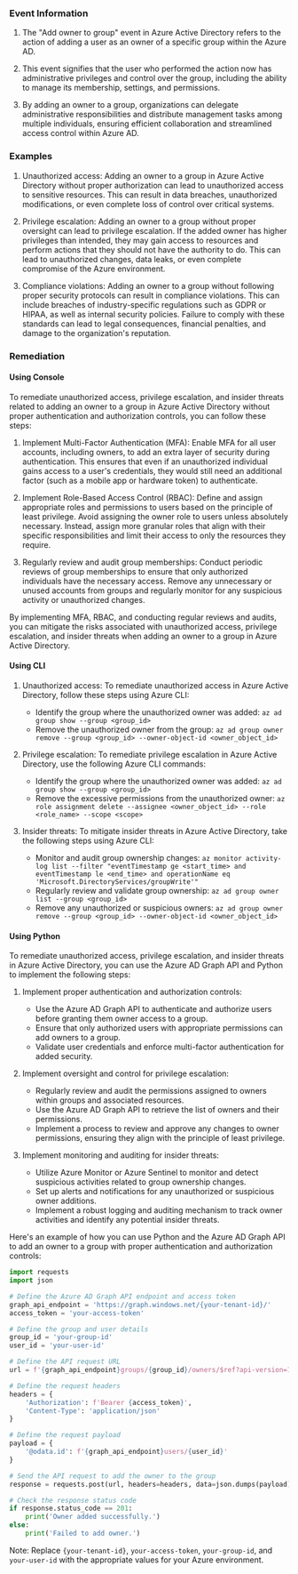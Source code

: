 
### Event Information

1. The "Add owner to group" event in Azure Active Directory refers to the action of adding a user as an owner of a specific group within the Azure AD.

2. This event signifies that the user who performed the action now has administrative privileges and control over the group, including the ability to manage its membership, settings, and permissions.

3. By adding an owner to a group, organizations can delegate administrative responsibilities and distribute management tasks among multiple individuals, ensuring efficient collaboration and streamlined access control within Azure AD.


### Examples

1. Unauthorized access: Adding an owner to a group in Azure Active Directory without proper authorization can lead to unauthorized access to sensitive resources. This can result in data breaches, unauthorized modifications, or even complete loss of control over critical systems.

2. Privilege escalation: Adding an owner to a group without proper oversight can lead to privilege escalation. If the added owner has higher privileges than intended, they may gain access to resources and perform actions that they should not have the authority to do. This can lead to unauthorized changes, data leaks, or even complete compromise of the Azure environment.

3. Compliance violations: Adding an owner to a group without following proper security protocols can result in compliance violations. This can include breaches of industry-specific regulations such as GDPR or HIPAA, as well as internal security policies. Failure to comply with these standards can lead to legal consequences, financial penalties, and damage to the organization's reputation.

### Remediation

#### Using Console

To remediate unauthorized access, privilege escalation, and insider threats related to adding an owner to a group in Azure Active Directory without proper authentication and authorization controls, you can follow these steps:

1. Implement Multi-Factor Authentication (MFA): Enable MFA for all user accounts, including owners, to add an extra layer of security during authentication. This ensures that even if an unauthorized individual gains access to a user's credentials, they would still need an additional factor (such as a mobile app or hardware token) to authenticate.

2. Implement Role-Based Access Control (RBAC): Define and assign appropriate roles and permissions to users based on the principle of least privilege. Avoid assigning the owner role to users unless absolutely necessary. Instead, assign more granular roles that align with their specific responsibilities and limit their access to only the resources they require.

3. Regularly review and audit group memberships: Conduct periodic reviews of group memberships to ensure that only authorized individuals have the necessary access. Remove any unnecessary or unused accounts from groups and regularly monitor for any suspicious activity or unauthorized changes.

By implementing MFA, RBAC, and conducting regular reviews and audits, you can mitigate the risks associated with unauthorized access, privilege escalation, and insider threats when adding an owner to a group in Azure Active Directory.

#### Using CLI

1. Unauthorized access: To remediate unauthorized access in Azure Active Directory, follow these steps using Azure CLI:
   - Identify the group where the unauthorized owner was added: `az ad group show --group <group_id>`
   - Remove the unauthorized owner from the group: `az ad group owner remove --group <group_id> --owner-object-id <owner_object_id>`

2. Privilege escalation: To remediate privilege escalation in Azure Active Directory, use the following Azure CLI commands:
   - Identify the group where the unauthorized owner was added: `az ad group show --group <group_id>`
   - Remove the excessive permissions from the unauthorized owner: `az role assignment delete --assignee <owner_object_id> --role <role_name> --scope <scope>`

3. Insider threats: To mitigate insider threats in Azure Active Directory, take the following steps using Azure CLI:
   - Monitor and audit group ownership changes: `az monitor activity-log list --filter "eventTimestamp ge <start_time> and eventTimestamp le <end_time> and operationName eq 'Microsoft.DirectoryServices/groupWrite'"`
   - Regularly review and validate group ownership: `az ad group owner list --group <group_id>`
   - Remove any unauthorized or suspicious owners: `az ad group owner remove --group <group_id> --owner-object-id <owner_object_id>`

#### Using Python

To remediate unauthorized access, privilege escalation, and insider threats in Azure Active Directory, you can use the Azure AD Graph API and Python to implement the following steps:

1. Implement proper authentication and authorization controls:
   - Use the Azure AD Graph API to authenticate and authorize users before granting them owner access to a group.
   - Ensure that only authorized users with appropriate permissions can add owners to a group.
   - Validate user credentials and enforce multi-factor authentication for added security.

2. Implement oversight and control for privilege escalation:
   - Regularly review and audit the permissions assigned to owners within groups and associated resources.
   - Use the Azure AD Graph API to retrieve the list of owners and their permissions.
   - Implement a process to review and approve any changes to owner permissions, ensuring they align with the principle of least privilege.

3. Implement monitoring and auditing for insider threats:
   - Utilize Azure Monitor or Azure Sentinel to monitor and detect suspicious activities related to group ownership changes.
   - Set up alerts and notifications for any unauthorized or suspicious owner additions.
   - Implement a robust logging and auditing mechanism to track owner activities and identify any potential insider threats.

Here's an example of how you can use Python and the Azure AD Graph API to add an owner to a group with proper authentication and authorization controls:

```python
import requests
import json

# Define the Azure AD Graph API endpoint and access token
graph_api_endpoint = 'https://graph.windows.net/{your-tenant-id}/'
access_token = 'your-access-token'

# Define the group and user details
group_id = 'your-group-id'
user_id = 'your-user-id'

# Define the API request URL
url = f'{graph_api_endpoint}groups/{group_id}/owners/$ref?api-version=1.6'

# Define the request headers
headers = {
    'Authorization': f'Bearer {access_token}',
    'Content-Type': 'application/json'
}

# Define the request payload
payload = {
    '@odata.id': f'{graph_api_endpoint}users/{user_id}'
}

# Send the API request to add the owner to the group
response = requests.post(url, headers=headers, data=json.dumps(payload))

# Check the response status code
if response.status_code == 201:
    print('Owner added successfully.')
else:
    print('Failed to add owner.')
```

Note: Replace `{your-tenant-id}`, `your-access-token`, `your-group-id`, and `your-user-id` with the appropriate values for your Azure environment.

